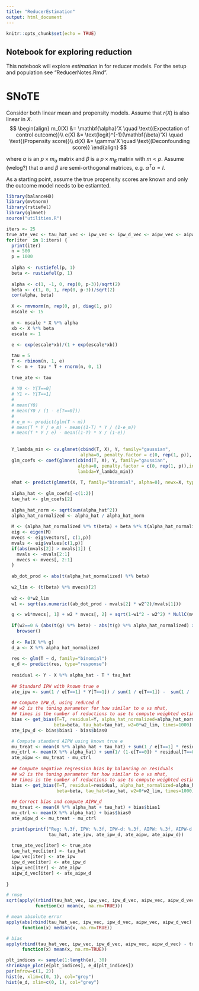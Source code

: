 ```yaml
---
title: "ReducerEstimation"
output: html_document
---
```


```r
knitr::opts_chunk$set(echo = TRUE)
```

## Notebook for exploring reduction 

This notebook will explore _estimation_ in for reducer models.  For the setup and population see "ReducerNotes.Rmd".  

# SNoTE
Consider both linear mean and propensity models. Assume that $r(X)$ is also linear in $X$.
$$
\begin{align}
m_0(X) &= \mathbf{\alpha}'X \quad \text{(Expectation of control outcome)}\\
e(X) &= \text{logit}^{-1}(\mathbf{\beta}'X) \quad \text{(Propensity score)}\\
d(X) &= \gamma'X \quad \text{(Deconfounding score)}
\end{align}
$$

where $\alpha$ is an $p \times m_\alpha$ matrix and $\beta$ is a $p \times m_\beta$ matrix with $m < p$.  Assume (welog?) that $\alpha$ and $\beta$ are semi-orthogonal matrices, e.g. $\alpha^T\alpha = I$.  

As a starting point, assume the true propensity scores are known and only the outcome model needs to be estiamted. 

```r
library(balanceHD)
library(mvtnorm)
library(rstiefel)
library(glmnet)
source("utilities.R")

iters <- 25
true_ate_vec <- tau_hat_vec <- ipw_vec <- ipw_d_vec <- aipw_vec <- aipw_d_vec <- numeric(iters)
for(iter  in 1:iters) {
  print(iter)
  n = 500
  p = 1000
  
  alpha <- rustiefel(p, 1) 
  beta <- rustiefel(p, 1) 
  
  alpha <- c(1, -1, 0, rep(0, p-3))/sqrt(2)
  beta <- c(1, 0, 1, rep(0, p-3))/sqrt(2)
  cor(alpha, beta)
  
  X <- rmvnorm(n, rep(0, p), diag(1, p))
  mscale <- 15
  
  m <- mscale * X %*% alpha
  xb <- X %*% beta 
  escale <- 1
  
  e <- exp(escale*xb)/(1 + exp(escale*xb))

  tau = 5
  T <- rbinom(n, 1, e)
  Y <- m +  tau * T + rnorm(n, 0, 1)
  
  true_ate <- tau
    
  # Y0 <- Y[T==0]
  # Y1 <- Y[T==1]
  # 
  # mean(Y0)
  # mean(Y0 / (1 - e[T==0]))
  # 
  # e_m <- predict(glm(T ~ m))
  # mean(T * Y / e_m) - mean((1-T) * Y / (1-e_m))
  # mean(T * Y / e) - mean((1-T) * Y / (1-e))
  
  
  Y_lambda_min <- cv.glmnet(cbind(T, X), Y, family="gaussian", 
                            alpha=0, penalty.factor = c(0, rep(1, p)), intercept=FALSE)$lambda.min
  glm_coefs <- coef(glmnet(cbind(T, X), Y, family="gaussian", 
                           alpha=0, penalty.factor = c(0, rep(1, p)),intercept=FALSE, 
                           lambda=Y_lambda_min))
  
  ehat <- predict(glmnet(X, T, family="binomial", alpha=0), newx=X, type="response")
  
  alpha_hat <- glm_coefs[-c(1:2)]
  tau_hat <- glm_coefs[2]    
  
  alpha_hat_norm <- sqrt(sum(alpha_hat^2))
  alpha_hat_normalized <- alpha_hat / alpha_hat_norm
  
  M <- (alpha_hat_normalized %*% t(beta) + beta %*% t(alpha_hat_normalized))/2
  eig <- eigen(M)
  mvecs <- eig$vectors[, c(1,p)]
  mvals <- eig$values[c(1,p)]
  if(abs(mvals[2]) > mvals[1]) {
    mvals <- -mvals[2:1]
    mvecs <- mvecs[, 2:1]
  }
  
  ab_dot_prod <- abs(t(alpha_hat_normalized) %*% beta)
  
  w2_lim <- (t(beta) %*% mvecs)[2]
  
  w2 <- 0*w2_lim
  w1 <- sqrt(as.numeric((ab_dot_prod - mvals[2] * w2^2)/mvals[1]))

  g <- w1*mvecs[, 1] + w2 * mvecs[, 2] + sqrt(1-w1^2 - w2^2) * NullC(mvecs) %*% rustiefel(p-2, 1)
  
  if(w2==0 & (abs(t(g) %*% beta) - abs(t(g) %*% alpha_hat_normalized) > 1e-10))
    browser()
  
  d <- Re(X %*% g)
  d_a <- X %*% alpha_hat_normalized
  
  res <- glm(T ~ d, family="binomial")
  e_d <- predict(res, type="response")
  
  residual <- Y - X %*% alpha_hat - T * tau_hat
  
  ## Standard IPW with known true e
  ate_ipw <- sum(1 / e[T==1] * Y[T==1]) / sum(1 / e[T==1]) -  sum(1 / (1-e[T==0]) * Y[T==0]) / sum(1 / (1-e[T==0]))
  
  ## Compute IPW_d, using reduced d 
  ## w2 is the tuning parameter for how similar to e vs mhat,
  ## times is the number of reductions to use to compute weighted estimates (larger should reduce variance)
  bias <- get_bias(T=T, residual=Y, alpha_hat_normalized=alpha_hat_normalized, 
                  beta=beta, tau_hat=tau_hat, w2=0*w2_lim, times=1000)
  ate_ipw_d <- bias$bias1 - bias$bias0

  # Compute standard AIPW using known true e  
  mu_treat <- mean(X %*% alpha_hat + tau_hat) + sum(1 / e[T==1] * residual[T==1]) / sum(1 / e[T==1])
  mu_ctrl <- mean(X %*% alpha_hat) + sum(1/ (1-e[T==0]) * residual[T==0]) / sum(1 / (1-e[T==0]))
  ate_aipw <- mu_treat - mu_ctrl
  
  ## Compute negative regression bias by balancing on residuals
  ## w2 is the tuning parameter for how similar to e vs mhat,
  ## times is the number of reductions to use to compute weighted estimates (larger shoudl reduce variance)
  bias <- get_bias(T=T, residual=residual, alpha_hat_normalized=alpha_hat_normalized, 
                   beta=beta, tau_hat=tau_hat, w2=0*w2_lim, times=1000)
  
  ## Correct bias and compute AIPW_d
  mu_treat <- mean(X %*% alpha_hat + tau_hat) + bias$bias1
  mu_ctrl <- mean(X %*% alpha_hat) + bias$bias0
  ate_aipw_d <- mu_treat - mu_ctrl

  print(sprintf("Reg: %.3f, IPW: %.3f, IPW-d: %.3f, AIPW: %.3f, AIPW-d: %.3f",
                tau_hat, ate_ipw, ate_ipw_d, ate_aipw, ate_aipw_d))
  
  true_ate_vec[iter] <- true_ate
  tau_hat_vec[iter] <- tau_hat
  ipw_vec[iter] <- ate_ipw
  ipw_d_vec[iter] <- ate_ipw_d
  aipw_vec[iter] <- ate_aipw
  aipw_d_vec[iter] <- ate_aipw_d
  
} 

# rmse
sqrt(apply((rbind(tau_hat_vec, ipw_vec, ipw_d_vec, aipw_vec, aipw_d_vec) - true_ate_vec)^2, 1, 
           function(x) mean(x, na.rm=TRUE)))

# mean absolute error
apply(abs(rbind(tau_hat_vec, ipw_vec, ipw_d_vec, aipw_vec, aipw_d_vec) - true_ate_vec), 1, 
      function(x) median(x, na.rm=TRUE))

# bias
apply(rbind(tau_hat_vec, ipw_vec, ipw_d_vec, aipw_vec, aipw_d_vec) - true_ate_vec, 1, 
      function(x) mean(x, na.rm=TRUE))

plt_indices <- sample(1:length(e), 30)
shrinkage_plot(e[plt_indices], e_d[plt_indices])
par(mfrow=c(1, 2))
hist(e, xlim=c(0, 1), col="grey")
hist(e_d, xlim=c(0, 1), col="grey")
```
